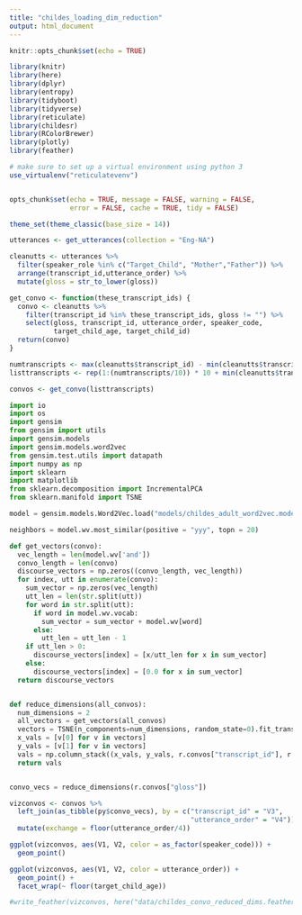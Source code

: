 ```yaml
---
title: "childes_loading_dim_reduction"
output: html_document
---
```


```r
knitr::opts_chunk$set(echo = TRUE)

library(knitr)
library(here)
library(dplyr)
library(entropy)
library(tidyboot)
library(tidyverse)
library(reticulate)
library(childesr)
library(RColorBrewer)
library(plotly)
library(feather)

# make sure to set up a virtual environment using python 3
use_virtualenv("reticulatevenv")


opts_chunk$set(echo = TRUE, message = FALSE, warning = FALSE, 
               error = FALSE, cache = TRUE, tidy = FALSE)

theme_set(theme_classic(base_size = 14))
```

```r
utterances <- get_utterances(collection = "Eng-NA")

cleanutts <- utterances %>%
  filter(speaker_role %in% c("Target_Child", "Mother","Father")) %>%
  arrange(transcript_id,utterance_order) %>%
  mutate(gloss = str_to_lower(gloss))

get_convo <- function(these_transcript_ids) {
  convo <- cleanutts %>%
    filter(transcript_id %in% these_transcript_ids, gloss != "") %>%
    select(gloss, transcript_id, utterance_order, speaker_code, 
           target_child_age, target_child_id)
  return(convo)
}

numtranscripts <- max(cleanutts$transcript_id) - min(cleanutts$transcript_id)
listtranscripts <- rep(1:(numtranscripts/10)) * 10 + min(cleanutts$transcript_id)

convos <- get_convo(listtranscripts) 

```

```python
import io
import os
import gensim
from gensim import utils
import gensim.models
import gensim.models.word2vec
from gensim.test.utils import datapath
import numpy as np
import sklearn
import matplotlib
from sklearn.decomposition import IncrementalPCA    
from sklearn.manifold import TSNE  

model = gensim.models.Word2Vec.load("models/childes_adult_word2vec.model")

neighbors = model.wv.most_similar(positive = "yyy", topn = 20)

def get_vectors(convo):
  vec_length = len(model.wv['and'])
  convo_length = len(convo)
  discourse_vectors = np.zeros((convo_length, vec_length))
  for index, utt in enumerate(convo):
    sum_vector = np.zeros(vec_length)
    utt_len = len(str.split(utt))
    for word in str.split(utt):
      if word in model.wv.vocab:
        sum_vector = sum_vector + model.wv[word]
      else:
        utt_len = utt_len - 1
    if utt_len > 0:
      discourse_vectors[index] = [x/utt_len for x in sum_vector]
    else:
      discourse_vectors[index] = [0.0 for x in sum_vector]
  return discourse_vectors


def reduce_dimensions(all_convos):
  num_dimensions = 2 
  all_vectors = get_vectors(all_convos)
  vectors = TSNE(n_components=num_dimensions, random_state=0).fit_transform(all_vectors)
  x_vals = [v[0] for v in vectors]
  y_vals = [v[1] for v in vectors]
  vals = np.column_stack((x_vals, y_vals, r.convos["transcript_id"], r.convos["utterance_order"]))
  return vals


convo_vecs = reduce_dimensions(r.convos["gloss"])

```

```r

vizconvos <- convos %>%
  left_join(as_tibble(py$convo_vecs), by = c("transcript_id" = "V3", 
                                             "utterance_order" = "V4")) %>%
  mutate(exchange = floor(utterance_order/4))

ggplot(vizconvos, aes(V1, V2, color = as_factor(speaker_code))) + 
  geom_point() 

ggplot(vizconvos, aes(V1, V2, color = utterance_order)) + 
  geom_point() + 
  facet_wrap(~ floor(target_child_age))

#write_feather(vizconvos, here("data/childes_convo_reduced_dims.feather"))

```
